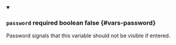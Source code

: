 
<details className="config-field" data-expandable="false" open>
<summary>

### `password` <span className="config-field-required" data-required="false">required</span> <span className="config-field-type">boolean</span> <span className="config-field-default">false</span> <span className="config-field-enum"></span> {#vars-password}

Password signals that this variable should not be visible if entered.

</summary>



</details>
